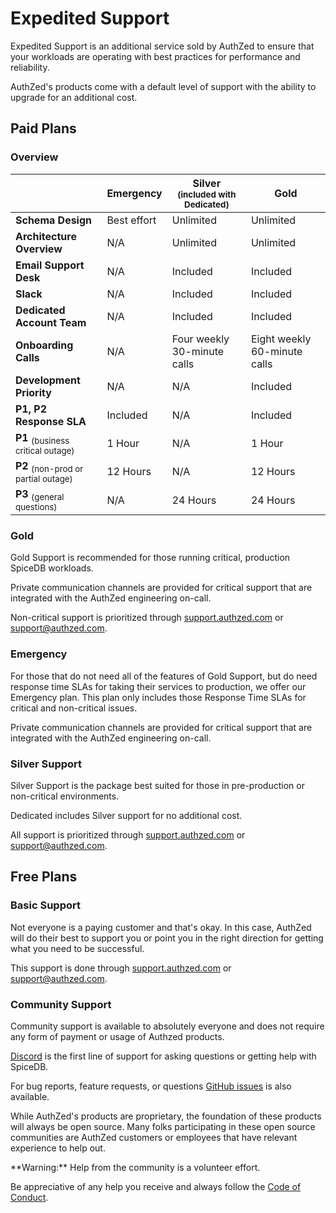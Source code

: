 
# Expedited Support

Expedited Support is an additional service sold by AuthZed to ensure that your workloads are operating with best practices for performance and reliability.

AuthZed's products come with a default level of support with the ability to upgrade for an additional cost.

## Paid Plans

### Overview

|                                                | **Emergency** | **Silver** <br/><sub>(included with Dedicated)</sub> | **Gold**                     |
|------------------------------------------------|---------------|------------------------------------------------------|------------------------------|
| **Schema Design**                              | Best effort   | Unlimited                                            | Unlimited                    |
| **Architecture Overview**                      | N/A           | Unlimited                                            | Unlimited                    |
| **Email Support Desk**                         | N/A           | Included                                             | Included                     |
| **Slack**                                      | N/A           | Included                                             | Included                     |
| **Dedicated Account Team**                     | N/A           | Included                                             | Included                     |
| **Onboarding Calls**                           | N/A           | Four weekly 30-minute calls                          | Eight weekly 60-minute calls |
| **Development Priority**                       | N/A           | N/A                                                  | Included                     |
| **P1, P2 Response SLA**                        | Included      | N/A                                                  | Included                     |
| **P1** <sub>(business critical outage)</sub>   | 1 Hour        | N/A                                                  | 1 Hour                       |
| **P2** <sub>(non-prod or partial outage)</sub> | 12 Hours      | N/A                                                  | 12 Hours                     |
| **P3** <sub>(general questions)</sub>          | N/A           | 24 Hours                                             | 24 Hours                     |

### Gold

Gold Support is recommended for those running critical, production SpiceDB workloads.

Private communication channels are provided for critical support that are integrated with the AuthZed engineering on-call.

Non-critical support is prioritized through [support.authzed.com][support] or [support@authzed.com][email].

[support]: https://support.authzed.com
[email]: mailto:support@authzed.com

### Emergency

For those that do not need all of the features of Gold Support, but do need response time SLAs for taking their services to production, we offer our Emergency plan.
This plan only includes those Response Time SLAs for critical and non-critical issues.

Private communication channels are provided for critical support that are integrated with the AuthZed engineering on-call.

### Silver Support

Silver Support is the package best suited for those in pre-production or non-critical environments.

Dedicated includes Silver support for no additional cost.

All support is prioritized through [support.authzed.com][support] or [support@authzed.com][email].

## Free Plans

### Basic Support

Not everyone is a paying customer and that's okay.
In this case, AuthZed will do their best to support you or point you in the right direction for getting what you need to be successful.

This support is done through [support.authzed.com][support] or [support@authzed.com][email].

### Community Support

Community support is available to absolutely everyone and does not require any form of payment or usage of Authzed products.

[Discord] is the first line of support for asking questions or getting help with SpiceDB.

For bug reports, feature requests, or questions [GitHub issues] is also available.

While AuthZed's products are proprietary, the foundation of these products will always be open source.
Many folks participating in these open source communities are AuthZed customers or employees that have relevant experience to help out.

<Callout type="warning">
  **Warning:**
  Help from the community is a volunteer effort.

  Be appreciative of any help you receive and always follow the [Code of Conduct].
</Callout>

[Discord]: https://authzed.com/discord
[GitHub issues]: https://github.com/authzed/spicedb/issues
[Code of Conduct]: https://github.com/authzed/spicedb/blob/main/CODE-OF-CONDUCT.md
